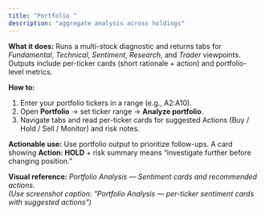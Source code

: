 ```yaml
---
title: "Portfolio "
description: "aggregate analysis across holdings"
---
```


**What it does:** Runs a multi-stock diagnostic and returns tabs for _Fundamental_, _Technical_, _Sentiment_, _Research_, and _Trader_ viewpoints. Outputs include per-ticker cards (short rationale + action) and portfolio-level metrics.

**How to:**

1. Enter your portfolio tickers in a range (e.g., A2:A10).
2. Open **Portfolio** → set ticker range → **Analyze portfolio**.
3. Navigate tabs and read per-ticker cards for suggested Actions (Buy / Hold / Sell / Monitor) and risk notes.

**Actionable use:** Use portfolio output to prioritize follow-ups. A card showing **Action: HOLD** + risk summary means “investigate further before changing position.”

**Visual reference:** _Portfolio Analysis — Sentiment cards and recommended actions._\
 _(Use screenshot caption: “Portfolio Analysis — per-ticker sentiment cards with suggested actions”)_
